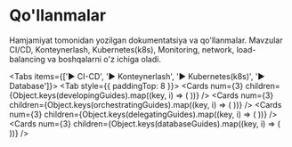 
# Qo'llanmalar

Hamjamiyat tomonidan yozilgan dokumentatsiya va qo'llanmalar. Mavzular CI/CD, Konteynerlash, Kubernetes(k8s), Monitoring, network, load-balancing va boshqalarni o'z ichiga oladi.

<Tabs items={['▶️ CI-CD', '▶️ Konteynerlash', '▶️ Kubernetes(k8s)', '▶️ Database']}>
  <Tab style={{ paddingTop: 8 }}>
    <Cards
      num={3}
      children={Object.keys(developingGuides).map((key, i) => (
        <Card
          key={i}
          title={developingGuides[key].title}
          description={developingGuides[key].description}
          icon={developingGuides[key].icon}
          href={developingGuides[key].href}
        />
      ))}
    />
  </Tab>
  <Tab>
    <Cards
      num={3}
      children={Object.keys(orchestratingGuides).map((key, i) => (
        <Card
          key={i}
          title={orchestratingGuides[key].title}
          description={orchestratingGuides[key].description}
          icon={orchestratingGuides[key].icon}
          href={orchestratingGuides[key].href}
        />
      ))}
    />
  </Tab>
  <Tab>
    <Cards
      num={3}
      children={Object.keys(delegatingGuides).map((key, i) => (
        <Card
          key={i}
          title={delegatingGuides[key].title}
          description={delegatingGuides[key].description}
          icon={delegatingGuides[key].icon}
          href={delegatingGuides[key].href}
        />
      ))}
    />
  </Tab>
  <Tab>
    <Cards
      num={3}
      children={Object.keys(databaseGuides).map((key, i) => (
        <Card
          key={i}
          title={databaseGuides[key].title}
          description={databaseGuides[key].description}
          icon={databaseGuides[key].icon}
          href={databaseGuides[key].href}
        />
      ))}
    />
  </Tab>
</Tabs>